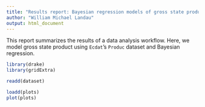 ```yaml
---
title: "Results report: Bayesian regression models of gross state product"
author: "William Michael Landau"
output: html_document
---
```


This report summarizes the results of a data analysis workflow. Here, we model gross state product using `Ecdat`'s `Produc` dataset and Bayesian regression.

```r
library(drake)
library(gridExtra)
```

```r
readd(dataset)
```

```r
loadd(plots)
plot(plots)
```

